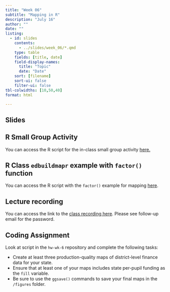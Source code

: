 ```yaml
---
title: "Week 06"
subtitle: "Mapping in R"
description: "July 16"
author: ""
date: ""
listing:
  - id: slides
    contents:
      - ../slides/week_06/*.qmd
    type: table
    fields: [title, date]
    field-display-names:
      title: "Topic"
      date: "Date"
    sort: [filename]
    sort-ui: false
    filter-ui: false
tbl-colwidths: [10,50,40]
format: html

---
```


## Slides

::: {#slides}
:::


## R Small Group Activity 

You can access the R script for the in-class small group activity [here.](https://gist.github.com/kkaput23/783bd2cf7e1a420bf923320585e66829)

## R Class `edbuildmapr` example with `factor()` function 

You can access the R script with the `factor()` example for mapping [here](https://gist.github.com/kkaput23/5f8cb2bd58d1f29265a7e65b1ae44836).

## Lecture recording

You can access the link to the [class recording here](https://vimeo.com/985207981?share=copy). Please see follow-up email for the password. 

## Coding Assignment

Look at script in the `hw-wk-6` repository and complete the following tasks: 

-   Create at least three production-quality maps of district-level finance data for your state.
-   Ensure that at least one of your maps includes state per-pupil funding as the `fill` variable.
-   Be sure to use the `ggsave()` commands to save your final maps in the `/figures` folder.



